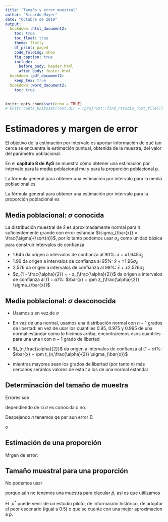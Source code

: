 ```yaml
---
title: "Tamaño y error muestral"
author: "Ricardo Mayer"
date: "Octubre de 2019"
output: 
  bookdown::html_document2:
    toc: true
    toc_float: true
    theme: flatly
    df_print: paged
    code_folding: show
    fig_caption: true
    include:
      before_body: header.html
      after_body: footer.html
  bookdown::pdf_document2:
    keep_tex: true
  bookdown::word_document2:
    toc: true
---
```




```r
knitr::opts_chunk$set(echo = TRUE)
# knitr::opts_knit$set(root.dir = rprojroot::find_rstudio_root_file())
```




# Estimadores y margen de error

El objetivo de la estimación por intervalo es aportar información de qué tan cerca se encuentra la estimación puntual, obtenida de la muestra, del valor del parámetro poblacional. 
 
En el **capítulo 8 de AyS** se muestra cómo obtener una estimación por intervalo para la media poblacional mu y para la proporción poblacional p.

La fórmula general para obtener una estimación por intervalo para la media poblacional es


\begin{equation}
\bar{x} ~ \pm \text{ Margen de error para } \bar{x}
\end{equation}

La fórmula general para obtener una estimación por intervalo para la proporción poblacional es

\begin{equation}
\bar{p} ~ \pm \text{ Margen de error para } \bar{p}
\end{equation}

## Media poblacional: $\sigma$ conocida

La distribución muestral de $\bar{x}$ es aproximadamente normal para $n$ suficientemente grande con error estándar $\sigma_{\bar{x}} = \frac{\sigma}{\sqrt{n}}$, por lo tanto podemos usar $\sigma_{\bar{x}}$ como unidad básica para construir intervalos de confianza

- 1.645 da origen a intervalos de confianza al 90%: $\bar{x} + \pm 1.645 \sigma_{\bar{x}}$
- 1.96 da origen a intervalos de confianza al 95%: $\bar{x} + \pm 1.96 \sigma_{\bar{x}}$
- 2.576 da origen a intervalos de confianza al 99%: $\bar{x} + \pm 2.576 \sigma_{\bar{x}}$
- $z_{1 - \frac{\alpha}{2}} = - z_{\frac{\alpha}{2}}$  da origen a intervalos de confianza al $(1-\alpha)$%: $\bar{x} + \pm z_{\frac{\alpha}{2}} \sigma_{\bar{x}}$


## Media poblacional: $\sigma$ desconocida

- Usamos $s$ en vez de $\sigma$

-  En vez de una normal, usamos una distribución normal con $n-1$ grados de libertad: en vez de usar los cuantiles 0.95, 0.975 y 0.995 de una normal estándar como lo hicimos arriba, encontraremos esos cuantiles para una una $t$ con $n-1$ grado de libertad

- $t_{n,\frac{\alpha}{2}}$  da origen a intervalos de confianza al $(1-\alpha)$%: $\bar{x} + \pm t_{n,\frac{\alpha}{2}} \sigma_{\bar{x}}$

- mientras mayores sean los grados de libertad (por tanto $n$) más cercanos seránlos valores de esta $t$ a los de una normal estándar

## Determinación del tamaño de muestra

Errores son

\begin{equation}
 E =  z_{\frac{\alpha}{2}} \frac{\sigma}{\sqrt{n}}
\end{equation}


\begin{equation}
 E =  t_{n,\frac{\alpha}{2}} \frac{s}{\sqrt{n}}
\end{equation}

dependiendo de si $\sigma$ es conocida o no.


Despejando $n$ tenemos qe  par aun error $E$:

\begin{equation}
 n =  (z_{\frac{\alpha}{2}})^ \frac{\sigma^2}{E^2}
\end{equation}


o 


\begin{equation}

 n =  (t_{n-1,\frac{\alpha}{2}})^ \frac{s^2}{E^2}
\end{equation}


## Estimación de una proporción

Mrgen de error:

\begin{equation}
   z_{\frac{\alpha}{2}} \sqrt{\frac{p(1-p)}{n}} 
\end{equation}


\begin{equation}
   z_{\frac{\alpha}{2}} \sqrt{\frac{\bar{p}(1-\bar{p})}{n}} 
\end{equation}


## Tamaño muestral para una proporción

No podemos usar

\begin{equation}
   n = (z_{\frac{\alpha}{2}})^2 \frac{\bar{p}(1-\bar{p})}{E^2} 
\end{equation}

porque aún no tenemos una muestra para clacular $\bar{p}$, así es que utilizamos


\begin{equation}
   n = (z_{\frac{\alpha}{2}})^2 \frac{p^* (1-p^*)}{E^2} 
\end{equation}

EL $p^*$ puede venir de un estudio piloto, de información histórico, de adoptar el peor escenario (igual a 0.5) o que se cuente con una mejor aproximacion a $p$.